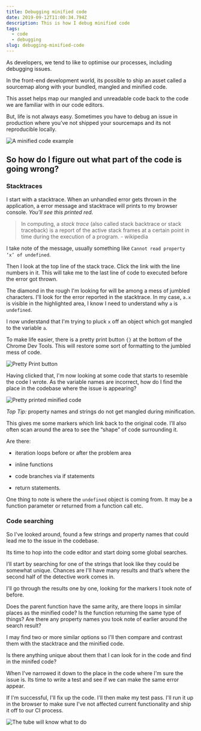 ```yaml
---
title: Debugging minified code
date: 2019-09-12T11:00:34.794Z
description: This is how I debug minified code
tags:
  - code
  - debugging
slug: debugging-minified-code
---
```


As developers, we tend to like to optimise our processes, including debugging issues.

In the front-end development world, its possible to ship an asset called a sourcemap along with your bundled, mangled and minified code.

This asset helps map our mangled and unreadable code back to the code we are familiar with in our code editors.

But, life is not always easy. Sometimes you have to debug an issue in production where you’ve not shipped your sourcemaps and its not reproducible locally.

![A minified code example](/img/screen-shot-2019-09-12-at-9.03.36-pm.png "A minified code example")

## So how do I figure out what part of the code is going wrong?

### Stacktraces

I start with a stacktrace. When an unhandled error gets thrown in the application, a error message and stacktrace will prints to my browser console. _You'll see this printed red._

> In computing, a _stack trace_ (also called stack backtrace or stack traceback) is a report of the active stack frames at a certain point in time during the execution of a program. - wikipedia

I take note of the message, usually something like `Cannot read property ‘x’ of undefined`.

Then I look at the top line of the stack trace. Click the link with the line numbers in it. This will take me to the last line of code to executed before the error got thrown.

The diamond in the rough I'm looking for will be among a mess of jumbled characters. I'll look for the error reported in the stacktrace. In my case, `a.x` is visible in the highlighted area, I know I need to understand why `a` is `undefined`.

I now understand that I'm trying to pluck `x` off an object which got mangled to the variable `a`.

To make life easier, there is a pretty print button `{}` at the bottom of the Chrome Dev Tools. This will restore some sort of formatting to the jumbled mess of code.

![Pretty Print button](/img/screen-shot-2019-09-12-at-9.05.36-pm.png "Pretty Print button")

Having clicked that, I'm now looking at some code that starts to resemble the code I wrote. As the variable names are incorrect, how do I find the place in the codebase where the issue is appearing?

![Pretty printed minified code](/img/screen-shot-2019-09-12-at-9.18.37-pm.png "Pretty printed minified code")

_Top Tip:_ property names and strings do not get mangled during minification.

This gives me some markers which link back to the original code. I’ll also often scan around the area to see the “shape” of code surrounding it.

Are there:

- iteration loops before or after the problem area

- inline functions

- code branches via if statements

- return statements.

One thing to note is where the `undefined` object is coming from. It may be a function parameter or returned from a function call etc.

### Code searching

So I've looked around, found a few strings and property names that could lead me to the issue in the codebase.

Its time to hop into the code editor and start doing some global searches.

I’ll start by searching for one of the strings that look like they could be somewhat unique. Chances are I'll have many results and that’s where the second half of the detective work comes in.

I'll go through the results one by one, looking for the markers I took note of before.

Does the parent function have the same arity, are there loops in similar places as the minified code? Is the function returning the same type of things? Are there any property names you took note of earlier around the search result?

I may find two or more similar options so I'll then compare and contrast them with the stacktrace and the minified code.

Is there anything unique about them that I can look for in the code and find in the minifed code?

When I've narrowed it down to the place in the code where I'm sure the issue is. Its time to write a test and see if we can make the same error appear.

If I'm successful, I'll fix up the code. I'll then make my test pass. I'll run it up in the browser to make sure I've not affected current functionality and ship it off to our CI process.

![The tube will know what to do](/img/simpsons.gif "The tube will know what to do")
